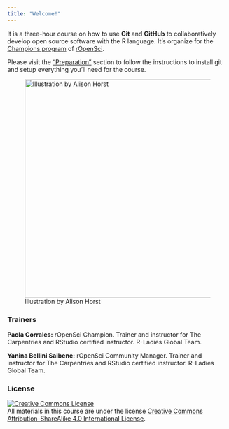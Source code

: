 ```yaml
---
title: "Welcome!"
---
```


It is a three-hour course on how to use **Git** and **GitHub** to collaboratively develop open source software with the R language. It's organize for the [Champions program](https://ropensci.org/champions/) of [rOpenSci](https://ropensci.org/).

Please visit the ["Preparation"](preparation.html) section to follow the instructions to install git and setup everything you'll need for the course.

![Illustration by Alison Horst](https://cdn.myportfolio.com/45214904-6a61-4e23-98d6-b140f8654a40/68739659-fb6f-41e8-9813-32e1de3d82c0_rw_1920.png?h=4b046efe7664ab833358c241b10bd8e6){fig-align="center" width="500"}

### Trainers

**Paola Corrales:** rOpenSci Champion. Trainer and instructor for The Carpentries and RStudio certified instructor. R-Ladies Global Team.

**Yanina Bellini Saibene:** rOpenSci Community Manager. Trainer and instructor for The Carpentries and RStudio certified instructor. R-Ladies Global Team.

### License

<a rel="license" href="https://creativecommons.org/licenses/by-sa/4.0/deed.es_ES"><img src="https://i.creativecommons.org/l/by-sa/4.0/88x31.png" alt="Creative Commons License" style="border-width:0"/></a><br /> All materials in this course are under the license <a rel="license" href="https://creativecommons.org/licenses/by-sa/4.0/deed.es_ES">Creative Commons Attribution-ShareAlike 4.0 International License</a>.
